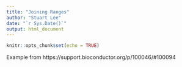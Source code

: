 ```yaml
---
title: "Joining Ranges"
author: "Stuart Lee"
date: "`r Sys.Date()`"
output: html_document
---
```


```r
knitr::opts_chunk$set(echo = TRUE)
```

Example from https://support.bioconductor.org/p/100046/#100094

